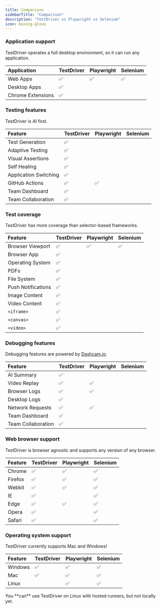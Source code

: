 ```yaml
---
title: Comparison
sidebarTitle: "Comparison"
description: "TestDriver vs Playwright vs Selenium"
icon: boxing-glove
---
```


### Application support

TestDriver operates a full desktop environment, so it can run any application.

| Application       | TestDriver | Playwright | Selenium |
| :---------------- | :--------- | :--------- | :------- |
| Web Apps          | ✅         | ✅         | ✅       |
| Desktop Apps      | ✅         |            |          |
| Chrome Extensions | ✅         |            |          |

### Testing features

TestDriver is AI first.

| Feature               | TestDriver | Playwright | Selenium |
| :-------------------- | :--------- | :--------- | :------- |
| Test Generation       | ✅         |            |          |
| Adaptive Testing      | ✅         |            |          |
| Visual Assertions     | ✅         |            |          |
| Self Healing          | ✅         |            |          |
| Application Switching | ✅         |            |          |
| GitHub Actions        | ✅         | ✅         |          |
| Team Dashboard        | ✅         |            |          |
| Team Collaboration    | ✅         |            |          |

### Test coverage

TestDriver has more coverage than selector-based frameworks.

| Feature            | TestDriver | Playwright | Selenium |
| :----------------- | :--------- | :--------- | :------- |
| Browser Viewport   | ✅         | ✅         | ✅       |
| Browser App        | ✅         |            |          |
| Operating System   | ✅         |            |          |
| PDFs               | ✅         |            |          |
| File System        | ✅         |            |          |
| Push Notifications | ✅         |            |          |
| Image Content      | ✅         |            |          |
| Video Content      | ✅         |            |          |
| `<iframe>`         | ✅         |            |          |
| `<canvas>`         | ✅         |            |          |
| `<video>`          | ✅         |            |          |

### Debugging features

Debugging features are powered by [Dashcam.io](https://dashcam.io).

| Feature            | TestDriver | Playwright | Selenium |
| :----------------- | :--------- | :--------- | :------- |
| AI Summary         | ✅         |            |          |
| Video Replay       | ✅         | ✅         |          |
| Browser Logs       | ✅         | ✅         |          |
| Desktop Logs       | ✅         |            |          |
| Network Requests   | ✅         | ✅         |          |
| Team Dashboard     | ✅         |            |          |
| Team Collaboration | ✅         |            |          |

### Web browser support

TestDriver is browser agnostic and supports any version of any browser.

| Feature | TestDriver | Playwright | Selenium |
| :------ | :--------- | :--------- | :------- |
| Chrome  | ✅         | ✅         | ✅       |
| Firefox | ✅         | ✅         | ✅       |
| Webkit  | ✅         | ✅         | ✅       |
| IE      | ✅         |            | ✅       |
| Edge    | ✅         | ✅         | ✅       |
| Opera   | ✅         |            | ✅       |
| Safari  | ✅         |            | ✅       |

### Operating system support

TestDriver currently supports Mac and Windows!

| Feature | TestDriver | Playwright | Selenium |
| :------ | :--------- | :--------- | :------- |
| Windows | ✅         | ✅         | ✅       |
| Mac     | ✅         | ✅         | ✅       |
| Linux   |            | ✅         | ✅       |

<Tip>
  You **can** use TestDriver on Linux with hosted runners, but not locally yet.
</Tip>
